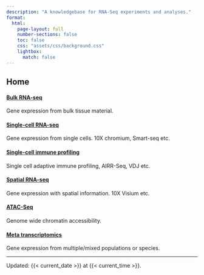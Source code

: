 ```yaml
---
description: "A knowledgebase for RNA-Seq experiments and analyses."
format:
  html:
    page-layout: full
    number-sections: false
    toc: false
    css: "assets/css/background.css"
    lightbox: 
      match: false
---
```


## Home {.unnumbered}

#### [Bulk RNA-seq](chapters/bulk/index.html)  
Gene expression from bulk tissue material.

#### [Single-cell RNA-seq](chapters/sc/index.html)  
Gene expression from single cells. 10X chromium, Smart-seq etc.

#### [Single-cell immune profiling](chapters/immune/index.html)  
Single cell adaptive immune profiling, AIRR-Seq, VDJ etc.

#### [Spatial RNA-seq](chapters/spatial/index.html)
Gene expression with spatial information. 10X Visium etc.

#### [ATAC-Seq](chapters/atacseq/index.html)  
Genome wide chromatin accessibility.

#### [Meta transcriptomics](chapters/spatial/index.html)  
Gene expression from multiple/mixed populations or species.

::: {.coverbg}

:::

---

::: small
Updated: {{< current_date >}} at {{< current_time >}}.
:::